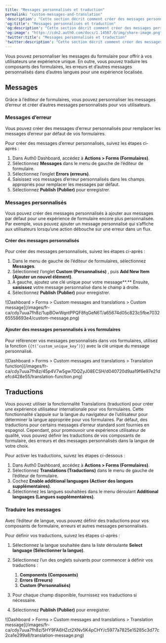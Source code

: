 ---
title: "Messages personnalisés et traduction"
permalink: "custom-messages-and-translation"
'description': "Cette section décrit comment créer des messages personnalisés et des traductions avec les formulaires."
'og:title': "Messages personnalisés et traduction"
'og:description': "Cette section décrit comment créer des messages personnalisés et des traductions avec les formulaires."
'og:image': "https://cdn2.auth0.com/docs/1.14567.0/img/share-image.png"
'twitter:title': "Messages personnalisés et traduction"
'twitter:description': "Cette section décrit comment créer des messages personnalisés et des traductions avec les formulaires."
---

Vous pouvez personnaliser les messages du formulaire pour offrir à vos utilisateurs une expérience unique. En outre, vous pouvez traduire les composants des formulaires, les erreurs et d’autres messages personnalisés dans d’autres langues pour une expérience localisée.

## Messages

Grâce à l’éditeur de formulaires, vous pouvez personnaliser les messages d’erreur et créer d’autres messages personnalisés pour vos utilisateurs.

### Messages d’erreur

Vous pouvez créer des messages d’erreur personnalisés pour remplacer les messages d’erreur par défaut de vos formulaires.

Pour créer des messages d’erreur personnalisés, suivez les étapes ci-après :

1. Dans Auth0 Dashboard, accédez à **Actions > Forms (Formulaires)**.
2. Sélectionnez **Messages** dans le menu de gauche de l’éditeur de formulaire.
3. Sélectionnez l’onglet **Errors (erreurs)**.
4. Saisissez vos messages d’erreur personnalisés dans les champs appropriés pour remplacer les messages par défaut.
5. Sélectionnez **Publish (Publier)** pour enregistrer.

### Messages personnalisés

Vous pouvez créer des messages personnalisés à ajouter aux messages par défaut pour une expérience de formulaire encore plus personnalisée. Par exemple, vous pouvez ajouter un message personnalisé qui s’affiche aux utilisateurs lorsqu’une action débouche sur une erreur dans un flux.

#### Créer des messages personnalisés

Pour créer des messages personnalisés, suivez les étapes ci-après :

1. Dans le menu de gauche de l’éditeur de formulaires, sélectionnez **Messages**.
2. Sélectionnez l’onglet **Custom (Personnalisés)** , puis **Add New Item (Ajouter un nouvel élément)**.
3. À gauche, ajoutez une clé unique pour votre message**.** Ensuite, **saisissez** votre message personnalisé dans le champ à droite.
4. Sélectionnez **Publish (Publier)** pour enregistrer.

<Frame>![Dashboard > Forms > Custom messages and translations > Custom message](/images/fr-ca/cdy7uua7fh8z/1upBOwWqntPPQF8fqGeN6T/a65674d05c823c5fbe703265558693e4/custom-message.png)</Frame>

#### Ajouter des messages personnalisés à vos formulaires

Pour référencer vos messages personnalisés dans vos formulaires, utilisez la fonction `{{t(’custom_unique_key’)}}` avec la clé unique du message personnalisé.

<Frame>![Dashboard > Forms > Custom messages and translations > Translation function](/images/fr-ca/cdy7uua7fh8z/45p4V7w5gw7DQZyJ08ECSH/d040720d9aa19f6e97e21defcd428e55/translation-function.png)</Frame>

## Traductions

Vous pouvez utiliser la fonctionnalité Translations (traduction) pour créer une expérience utilisateur internationale pour vos formulaires. Cette fonctionnalité s’appuie sur la langue du navigateur de l’utilisateur pour déterminer la langue appropriée pour vos formulaires.
Par défaut, des traductions pour certains messages d’erreur standard sont fournies en espagnol. Cependant, pour promouvoir une expérience utilisateur de qualité, vous pouvez définir les traductions de vos composants de formulaire, des erreurs et des messages personnalisés dans la langue de votre choix.

Pour activer les traductions, suivez les étapes ci-dessous :

1. Dans Auth0 Dashboard, accédez à **Actions > Forms (Formulaires)**.
2. Sélectionnez **Translations (Traductions)** dans le menu de gauche de l’éditeur de formulaire.
3. Cochez **Enable additional languages (Activer des langues supplémentaires)**.
4. Sélectionnez les langues souhaitées dans le menu déroulant **Additional languages (Langues supplémentaires)**.

### Traduire les messages

Avec l’éditeur de langue, vous pouvez définir des traductions pour vos composants de formulaire, erreurs et autres messages personnalisés.

Pour définir vos traductions, suivez les étapes ci-après :

1. Sélectionnez la langue souhaitée dans la liste déroulante **Select language (Sélectionner la langue)**.
2. Sélectionnez l’un des onglets suivants pour commencer à définir vos traductions :

   1. **Components (Composants)**
   2. **Errors (Erreurs)**
   3. **Custom (Personnalisés)**
3. Pour chaque champ disponible, fournissez vos traductions si nécessaire.
4. Sélectionnez **Publish (Publier)** pour enregistrer.

<Frame>![Dashboard > Forms > Custom messages and translations > Translation message](/images/fr-ca/cdy7uua7fh8z/5HY9FA6HZct2XNv5K4pCHY/c5977a7825e15285c3d77c2ca1e299a8/translation-message.png)</Frame>

